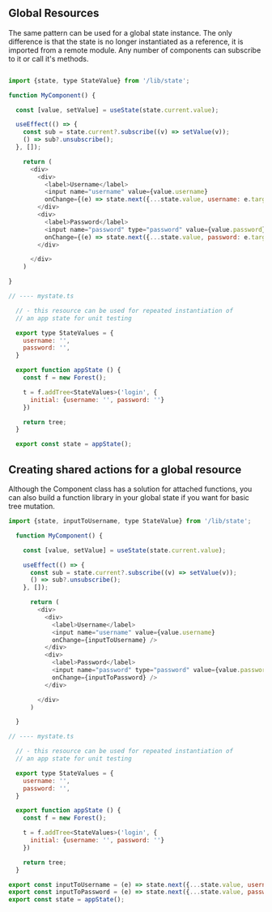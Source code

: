 
## Global Resources

The same pattern can be used for a global state instance.
The only difference is that the state is no longer instantiated as a reference,
it is imported from a remote module. Any number of components can subscribe to it
or call it's methods.

```JavaScript

import {state, type StateValue} from '/lib/state';

function MyComponent() {

  const [value, setValue] = useState(state.current.value);

  useEffect(() => {
    const sub = state.current?.subscribe((v) => setValue(v));
    () => sub?.unsubscribe();
  }, []);

    return (
      <div>
        <div>
          <label>Username</label>
          <input name="username" value={value.username}
          onChange={(e) => state.next({...state.value, username: e.target.value}))} />
        </div>
        <div>
          <label>Password</label>
          <input name="password" type="password" value={value.password}
          onChange={(e) => state.next({...state.value, password: e.target.value}))} />
        </div>

      </div>
    )

}

// ---- mystate.ts

  // - this resource can be used for repeated instantiation of
  // an app state for unit testing

  export type StateValues = {
    username: '',
    password: '',
  }

  export function appState () {
    const f = new Forest();

    t = f.addTree<StateValues>('login', {
      initial: {username: '', password: ''}
    })

    return tree;
  }

  export const state = appState();

```

## Creating shared actions for a global resource

Although the Component class has a solution for attached functions,
you can also build a function library in your global state if you want
for basic tree mutation.

```JavaScript
import {state, inputToUsername, type StateValue} from '/lib/state';

  function MyComponent() {

    const [value, setValue] = useState(state.current.value);

    useEffect(() => {
      const sub = state.current?.subscribe((v) => setValue(v));
      () => sub?.unsubscribe();
    }, []);

      return (
        <div>
          <div>
            <label>Username</label>
            <input name="username" value={value.username}
            onChange={inputToUsername} />
          </div>
          <div>
            <label>Password</label>
            <input name="password" type="password" value={value.password}
            onChange={inputToPassword} />
          </div>

        </div>
      )

  }

// ---- mystate.ts

  // - this resource can be used for repeated instantiation of
  // an app state for unit testing

  export type StateValues = {
    username: '',
    password: '',
  }

  export function appState () {
    const f = new Forest();

    t = f.addTree<StateValues>('login', {
      initial: {username: '', password: ''}
    })

    return tree;
  }

export const inputToUsername = (e) => state.next({...state.value, username: e.target.value}))
export const inputToPassword = (e) => state.next({...state.value, password: e.target.value}))
export const state = appState();
```